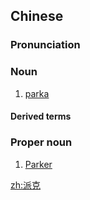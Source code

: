 ==Chinese==
{{zh-forms|gloss=-}}

===Pronunciation===
{{zh-pron
|m=pàikè
|cat=n,pn
}}

===Noun===
{{zh-noun}}

# [[parka]] {{gloss|transliteration}}

====Derived terms====
{{zh-der|派克大衣}}

===Proper noun===
{{zh-proper noun}}

# [[Parker]]

[[zh:派克]]